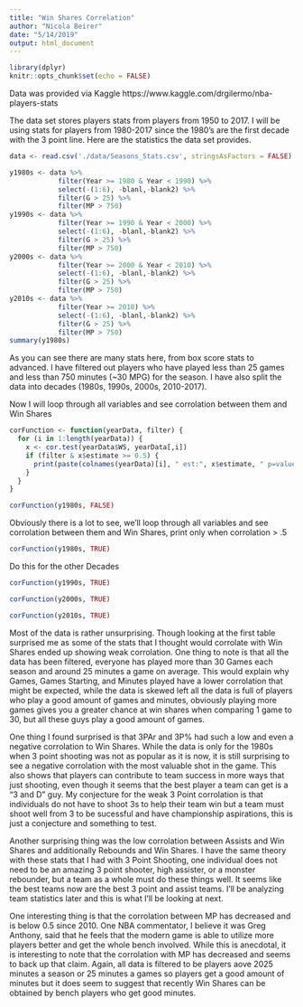 ```yaml
---
title: "Win Shares Correlation"
author: "Nicola Beirer"
date: "5/14/2019"
output: html_document
---
```


```r
library(dplyr)
knitr::opts_chunk$set(echo = FALSE)
```

Data was provided via Kaggle
https://www.kaggle.com/drgilermo/nba-players-stats

The data set stores players stats from players from 1950 to 2017. I will be using stats
for players from 1980-2017 since the 1980's are the first decade with the 3 point line.
Here are the statistics the data set provides.

```r
data <- read.csv('./data/Seasons_Stats.csv', stringsAsFactors = FALSE)

y1980s <- data %>%
            filter(Year >= 1980 & Year < 1990) %>%
            select(-(1:6), -blanl,-blank2) %>%
            filter(G > 25) %>%
            filter(MP > 750)
y1990s <- data %>%
            filter(Year >= 1990 & Year < 2000) %>%
            select(-(1:6), -blanl,-blank2) %>%
            filter(G > 25) %>%
            filter(MP > 750)
y2000s <- data %>%
            filter(Year >= 2000 & Year < 2010) %>%
            select(-(1:6), -blanl,-blank2) %>%
            filter(G > 25) %>%
            filter(MP > 750)
y2010s <- data %>% 
            filter(Year >= 2010) %>%
            select(-(1:6), -blanl,-blank2) %>%
            filter(G > 25) %>%
            filter(MP > 750)
summary(y1980s)
```

As you can see there are many stats here, from box score stats to advanced. I have filtered out 
players who have played less than 25 games and less than 750 minutes (~30 MPG) for the season. I
have also split the data into decades (1980s, 1990s, 2000s, 2010-2017).

Now I will loop through all variables and see corrolation between them and Win Shares

```r
corFunction <- function(yearData, filter) {
  for (i in 1:length(yearData)) {
    x <- cor.test(yearData$WS, yearData[,i])
    if (filter & x$estimate >= 0.5) {
      print(paste(colnames(yearData)[i], " est:", x$estimate, " p=value:", x$p.value))
    }
  }
}
```

```r
corFunction(y1980s, FALSE)
```

Obviously there is a lot to see, we'll loop through all variables and see corrolation between them and Win Shares, print only when corrolation > .5

```r
corFunction(y1980s, TRUE)
```

Do this for the other Decades

```r
corFunction(y1990s, TRUE)
```

```r
corFunction(y2000s, TRUE)
```

```r
corFunction(y2010s, TRUE)
```

Most of the data is rather unsurprising. Though looking at the first table surprised me as some of the stats that I thought would corrolate with Win Shares ended up showing weak corrolation. One thing to note is that all the data has been filtered, everyone has played more than 30 Games each season and around 25 minutes a game on average. This would explain why Games, Games Starting, and Minutes played have a lower corrolation that might be expected, while the data is skewed left all the data is full of players who play a good amount of games and minutes, obviously playing more games gives you a greater chance at win shares when comparing 1 game to 30, but all these guys play a good amount of games.

One thing I found surprised is that 3PAr and 3P% had such a low and even a negative corrolation to Win Shares. While the data is only for the 1980s when 3 point shooting was not as popular as it is now, it is still surprising to see a negative corrolation with the most valuable shot in the game. This also shows that players can contribute to team success in more ways that just shooting, even though it seems that the best player a team can get is a "3 and D" guy. My conjecture for the weak 3 Point corrolation is that individuals do not have to shoot 3s to help their team win but a team must shoot well from 3 to be sucessful and have championship aspirations, this is just a conjecture and something to test.

Another surprising thing was the low corrolation between Assists and Win Shares and additionally Rebounds and Win Shares. I have the same theory with these stats that I had with 3 Point Shooting, one individual does not need to be an amazing 3 point shooter, high assister, or a monster rebounder, but a team as a whole must do these things well. It seems like the best teams now are the best 3 point and assist teams. I'll be analyzing team statistics later and this is what I'll be looking at next. 

One interesting thing is that the corrolation between MP has decreased and is below 0.5 since 2010. One NBA commentator, I believe it was Greg Anthony, said that he feels that the modern game is able to utilize more players better and get the whole bench involved. While this is anecdotal, it is interesting to note that the corrolation with MP has decreased and seems to back up that claim. Again, all data is filtered to be players aove 2025 minutes a season or 25 minutes a games so players get a good amount of minutes but it does seem to suggest that recently Win Shares can be obtained by bench players who get good minutes.
